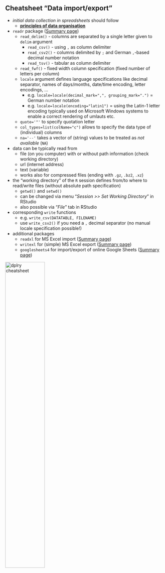 


## Cheatsheet "Data import/export"

- *initial data collection in spreadsheets* should follow
  - [**principles of data organisation**](https://rafalab.github.io/dsbook/importing-data.html#organizing-data-with-spreadsheets) 

- `readr` package ([Summary page](https://readr.tidyverse.org/))
  - `read_delim()` - columns are separated by a single letter given to `delim` argument
    - `read_csv()` - using `,` as column delimiter
    - `read_csv2()` - columns delimited by `;` and German `,`-based decimal number notation
    - `read_tsv()` - tabular as column delimiter
  - `read_fwf()` - fixed width column specification (fixed number of letters per column)
  - `locale` argument defines language specifications like decimal separator, names of days/months, date/time encoding, letter encodings, ...
    - e.g. `locale=locale(decimal_mark=",", grouping_mark=".")` = German number notation
    - e.g. `locale=locale(encoding="latin1")` = using the Latin-1 letter encoding typically used on Microsoft Windows systems to enable a correct rendering of umlauts etc.
  - `quote='"'` to specify quotation letter
  - `col_types=list(colName="c")` allows to specify the data type of (individual) columns
  - `na='--'` takes a vector of (string) values to be treated as *not available* (`NA`)
- data can be typically read from
  - file (on you computer) with or without path information (check working directory)
  - url (internet address)
  - text (variable)
  - works also for compressed files (ending with `.gz`, `.bz2`, `.xz`)
- the "working directory" of the `R` session defines from/to where to read/write files (without absolute path specification)
  - `getwd()` and `setwd()`
  - can be changed via menu "*Session >> Set Working Directory*" in RStudio
  - also possible via "*File*" tab in RStudio
- corresponding `write` functions
  - e.g. `write_csv(DATATABLE, FILENAME)`
  - use `write_csv2()` if you need a `,` decimal separator (no manual locale specification possible!)
- additional packages
  - `readxl` for MS Excel import ([Summary page](https://readxl.tidyverse.org/))
  - `writexl` for (simple) MS Excel export ([Summary page](https://docs.ropensci.org/writexl/))
  - `googlesheets4` for import/export of online Google Sheets ([Summary page](https://googlesheets4.tidyverse.org/))

[![dplry cheatsheet](https://raw.githubusercontent.com/rstudio/cheatsheets/main/pngs/thumbnails/data-import-cheatsheet-thumbs.png){width="50%"}](https://raw.githubusercontent.com/rstudio/cheatsheets/main/data-import.pdf)


